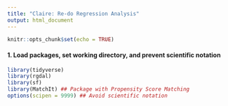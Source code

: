```yaml
---
title: "Claire: Re-do Regression Analysis"
output: html_document
---
```


```r
knitr::opts_chunk$set(echo = TRUE)
```


#### 1. Load packages, set working directory, and prevent scientific notation
```r
library(tidyverse)
library(rgdal)
library(sf)
library(MatchIt) ## Package with Propensity Score Matching
options(scipen = 9999) ## Avoid scientific notation
```
